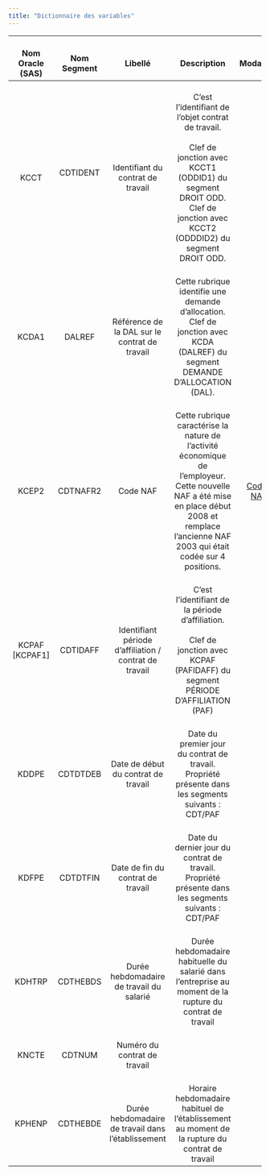```yaml
---
title: "Dictionnaire des variables"
---
```


| <br>Nom Oracle (SAS) |    <br>Nom Segment    |                         <br>Libellé                        |                                                                                             <br>Description                                                                                              |                <br>Modalités                |
|:----------:|:----------:|:----------:|:-----------------------:|:----------:|
|       <br>KCCT       | <br>CDTIDENT<br> <br> |           <br>Identifiant du contrat de travail            |          <br>C'est l'identifiant de l'objet contrat de travail.<br> <br>Clef de jonction avec KCCT1 (ODDID1) du segment DROIT ODD. Clef de jonction avec KCCT2 (ODDDID2) du segment DROIT ODD.           |                    <br>                     |
|      <br>KCDA1       |      <br>DALREF       |     <br>Référence de la DAL sur le contrat de travail      |                                  <br>Cette rubrique identifie une demande d'allocation.<br> Clef de jonction avec KCDA (DALREF) du segment DEMANDE D'ALLOCATION (DAL).                                   |                                             |
|      <br>KCEP2       |     <br>CDTNAFR2      |                        <br>Code NAF                        | <br>Cette rubrique caractérise la nature de l'activité économique de l'employeur.<br> Cette nouvelle NAF a été mise en place début 2008 et remplace l'ancienne NAF 2003 qui était codée sur 4 positions. | <br>[Codes NAF](https://www.codes-naf.com/) |
| <br>KCPAF \[KCPAF1\] |     <br>CDTIDAFF      | <br>Identifiant période d'affiliation / contrat de travail |                                <br>C'est l'identifiant de la période d'affiliation.<br> <br>Clef de jonction avec KCPAF (PAFIDAFF) du segment PÉRIODE D'AFFILIATION (PAF)                                |                    <br>                     |
|      <br>KDDPE       |     <br>CDTDTDEB      |          <br>Date de début du contrat de travail           |                                               <br>Date du premier jour du contrat de travail.<br> Propriété présente dans les segments suivants : CDT/PAF                                                |                                             |
|      <br>KDFPE       |     <br>CDTDTFIN      |           <br>Date de fin du contrat de travail            |                                               <br>Date du dernier jour du contrat de travail.<br> Propriété présente dans les segments suivants : CDT/PAF                                                |                                             |
|      <br>KDHTRP      |     <br>CDTHEBDS      |        <br>Durée hebdomadaire de travail du salarié        |                                               <br>Durée hebdomadaire habituelle du salarié dans l'entreprise au moment de la rupture du contrat de travail                                               |                    <br>                     |
|      <br>KNCTE       |      <br>CDTNUM       |              <br>Numéro du contrat de travail              |                                                                                                   <br>                                                                                                   |                    <br>                     |
|      <br>KPHENP      |     <br>CDTHEBDE      |   <br>Durée hebdomadaire de travail dans l'établissement   |                                                    <br>Horaire hebdomadaire habituel de l'établissement au moment de la rupture du contrat de travail                                                    |                    <br>                     |

